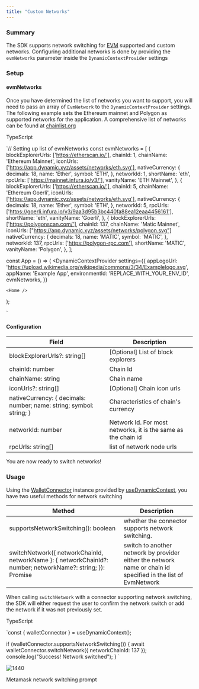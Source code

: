 ```yaml
---
title: "Custom Networks"
---
```


### Summary

The SDK supports network switching for [EVM](https://ethereum.org/en/developers/docs/evm/) supported and custom networks. Configuring additional networks is done by providing the `evmNetworks` parameter inside the `DynamicContextProvider` settings

### Setup

#### evmNetworks

Once you have determined the list of networks you want to support, you will need to pass an array of `EvmNetwork` to the `DynamicContextProvider` settings. The following example sets the Ethereum mainnet and Polygon as supported networks for the application. A comprehensive list of networks can be found at [chainlist.org](https://chainlist.org) 

TypeScript

`// Setting up list of evmNetworks
const evmNetworks = [
  {
    blockExplorerUrls: ['https://etherscan.io/'],
    chainId: 1,
    chainName: 'Ethereum Mainnet',
    iconUrls: ['https://app.dynamic.xyz/assets/networks/eth.svg'],
    nativeCurrency: {
      decimals: 18,
      name: 'Ether',
      symbol: 'ETH',
    },
    networkId: 1,
    shortName: 'eth',
    rpcUrls: ['https://mainnet.infura.io/v3/'],
    vanityName: 'ETH Mainnet',
  },
{
    blockExplorerUrls: ['https://etherscan.io/'],
    chainId: 5,
    chainName: 'Ethereum Goerli',
    iconUrls: ['https://app.dynamic.xyz/assets/networks/eth.svg'],
    nativeCurrency: {
      decimals: 18,
      name: 'Ether',
      symbol: 'ETH',
    },
    networkId: 5,
    rpcUrls: ['https://goerli.infura.io/v3/9aa3d95b3bc440fa88ea12eaa4456161'],
    shortName: 'eth',
    vanityName: 'Goerli',
  },
  {
    blockExplorerUrls: ['https://polygonscan.com/'],
    chainId: 137,
    chainName: 'Matic Mainnet',
    iconUrls: ["https://app.dynamic.xyz/assets/networks/polygon.svg"]
    nativeCurrency: {
      decimals: 18,
      name: 'MATIC',
      symbol: 'MATIC',
    },
    networkId: 137,
    rpcUrls: ['https://polygon-rpc.com'],
    shortName: 'MATIC',
    vanityName: 'Polygon',
  },
];

const App = () => (
  <DynamicContextProvider
    settings={{
      appLogoUrl:
        'https://upload.wikimedia.org/wikipedia/commons/3/34/Examplelogo.svg',
      appName: 'Example App',
      environmentId: 'REPLACE_WITH_YOUR_ENV_ID',
      evmNetworks,
    }}
  >
    <Home />
  </DynamicContextProvider>
);

`

#### Configuration

| Field                                                               | Description                                                   |
| ------------------------------------------------------------------- | ------------------------------------------------------------- |
| blockExplorerUrls?: string\[\]                                      | \[Optional\] List of block explorers                          |
| chainId: number                                                     | Chain Id                                                      |
| chainName: string                                                   | Chain name                                                    |
| iconUrls?: string\[\]                                               | \[Optional\] Chain icon urls                                  |
| nativeCurrency: { decimals: number; name: string; symbol: string; } | Characteristics of chain's currency                           |
| networkId: number                                                   | Network Id. For most networks, it is the same as the chain id |
| rpcUrls: string\[\]                                                 | list of network node urls                                     |

You are now ready to switch networks!

### Usage

Using the [WalletConnector](/docs/methods-objects#walletconnector) instance provided by [useDynamicContext](/docs/methods-objects#usedynamiccontext), you have two useful methods for network switching

| Method                                                                                                            | Description                                                                                                   |
| ----------------------------------------------------------------------------------------------------------------- | ------------------------------------------------------------------------------------------------------------- |
| supportsNetworkSwitching(): boolean                                                                               | whether the connector supports network switching.                                                             |
| switchNetwork({ networkChainId, networkName }: { networkChainId?: number; networkName?: string; }): Promise<void> | switch to another network by provider either the network name or chain id specified in the list of EvmNetwork |

When calling `switchNetwork` with a connector supporting network switching, the SDK will either request the user to confirm the network switch or add the network if it was not previously set.

TypeScript

`const { walletConnector } = useDynamicContext();

if (walletConnector.supportsNetworkSwitching()) {
  await walletConnector.switchNetwork({ networkChainId: 137 });
  console.log("Success! Network switched");
}
`

![1440](/images/e885cf6-406.png "406.png")

Metamask network switching prompt